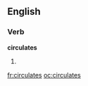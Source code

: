 
==English==

===Verb===
'''circulates'''

# {{third-person singular of|[[circulate]]}}

[[fr:circulates]]
[[oc:circulates]]